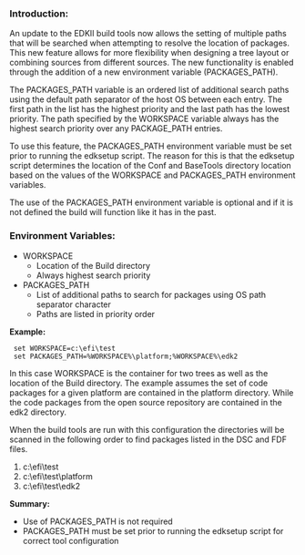 ==='''Introduction:'''===
An update to the EDKII build tools now allows the setting of multiple paths that will be searched when attempting to resolve the location of packages.  This new feature allows for more flexibility when designing a tree layout or combining sources from different sources.  The new functionality is enabled through the addition of a new environment variable (PACKAGES_PATH). 

The PACKAGES_PATH variable is an ordered list of additional search paths using the default path separator of the host OS between each entry.  The first path in the list has the highest priority and the last path has the lowest priority.  The path specified by the WORKSPACE variable always has the highest search priority over any PACKAGE_PATH entries.

To use this feature, the PACKAGES_PATH environment variable must be set prior to running the edksetup script.  The reason for this is that the edksetup script determines the location of the Conf and BaseTools directory location based on the values of the WORKSPACE and PACKAGES_PATH environment variables.

The use of the PACKAGES_PATH environment variable is optional and if it is not defined the build will function like it has in the past.

==='''Environment Variables:'''===
*         WORKSPACE
**    Location of the Build directory
**    Always highest search priority
*        PACKAGES_PATH
**   List of additional paths to search for packages using OS path separator character
**   Paths are listed in priority order

'''Example:'''
  set WORKSPACE=c:\efi\test
  set PACKAGES_PATH=%WORKSPACE%\platform;%WORKSPACE%\edk2

In this case WORKSPACE is the container for two trees as well as the location of the Build directory.  The example assumes the set of code packages for a given platform are contained in the platform directory.  While the code packages from the open source repository are contained in the edk2 directory.

When the build tools are run with this configuration the directories will be scanned in the following order to find packages listed in the DSC and FDF files.
#       c:\efi\test
#       c:\efi\test\platform
#       c:\efi\test\edk2

'''Summary:'''
*         Use of PACKAGES_PATH is not required
*         PACKAGES_PATH must be set prior to running the edksetup script for correct tool configuration
